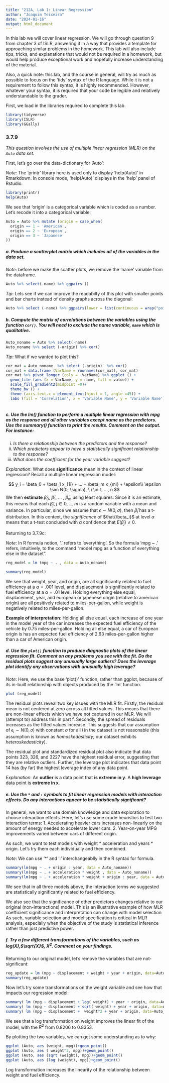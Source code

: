 ```yaml
---
title: "212A, Lab 1: Linear Regression"
author: "Joaquim Teixeira"
date: "2024-01-16"
output: html_document
---
```


In this lab we will cover linear regression. We will go through question 9 from chapter 3 of ISLR, answering it in a way that provides a template for approaching similar problems in the homework. This lab will also include tips, tricks, and explanations that would not be required in a homework, but would help produce exceptional work and hopefully increase understanding of the material.

Also, a quick note:  this lab, and the course in general, will try as much as possible to focus on the 'tidy' syntax of the R language. While it is not a requirement to follow this syntax, it is highly recommended. However, whatever your syntax, it is required that your code be legible and relatively understandable to the grader. 

First, we load in the libraries required to complete this lab.
```r
library(tidyverse)
library(ISLR)
library(GGally)
```

### 3.7.9 
*This question involves the use of multiple linear regression (MLR) on the `Auto`
data set.*

First, let's go over the data-dictionary for 'Auto':

*Note*: The 'printr' library here is used only to display 'help(Auto)' in Rmarkdown. In console mode, 'help(Auto)' displays in the 'help' panel of Rstudio.
```r
library(printr)
help(Auto)
```

We see that 'origin' is a categorical variable which is coded as a number. Let's recode it into a categorical variable:

```r
Auto = Auto %>% mutate (origin = case_when(
  origin == 1 ~ 'American',
  origin == 2 ~ 'European',
  origin == 3 ~ 'Japanese'
))
```

##### a. *Produce a scatterplot matrix which includes all of the variables in the data set.*
    
*Note*: before we make the scatter plots, we remove the 'name' variable from the dataframe. 

```r
Auto %>% select(-name) %>% ggpairs ()
```

*Tip*: Lets see if we can improve the readabilty of this plot with smaller points and bar charts instead of density graphs across the diagonal:

```r
Auto %>% select (-name) %>% ggpairs(lower = list(continuous = wrap("points", alpha = 0.3,    size=0.2)), diag=list(continuous='barDiag'))
```

##### b.    *Compute the matrix of correlations between the variables using the function `cor()`. You will need to exclude the name variable, `name` which is qualitative.*
      
```r
Auto_noname = Auto %>% select(-name) 
Auto_noname %>% select (-origin) %>% cor()
```

*Tip*: What if we wanted to plot this?

```r
cor_mat = Auto_noname  %>% select (-origin)  %>% cor() 
cor_mat = data.frame (VarName = rownames(cor_mat), cor_mat)
cor_mat %>% pivot_longer (cols = -VarName) %>% ggplot () +
  geom_tile (aes (x = VarName, y = name, fill = value)) +
  scale_fill_gradient2(midpoint =0)+
  theme_bw () +
  theme (axis.text.x = element_text(hjust = 1, angle =45)) +
  labs (fill = 'Correlation', x = 'Variable Name', y = 'Variable Name')  
  
```

##### c. *Use the lm() function to perform a multiple linear regression with mpg as the response and all other variables except name as the predictors. Use the summary() function to print the results. Comment on the output. For instance:*
  i. *Is there a relationship between the predictors and the response?*
  ii. *Which predictors appear to have a statistically significant relationship to the response?*
  iii. *What does the coefficient for the year variable suggest?*
  

*Explanation*: What does **significance** mean in the context of linear regression? Recall a  multiple linear regression model:

$$
y_i = \beta_0 + \beta_1 x_{1i} + ... + \beta_m x_{mi} + \epsilon\\
\epsilon \sim N(0, \sigma), \ i \in 1, ..., n
$$
We then **estimate** $\hat{\beta}_0$, $\hat{\beta}_1$, ... , $\hat{\beta}_m$ using least squares. Since it is an estimate, this means that each $\hat{\beta}_j$, $j \in 0, ..., m$ is a random variable with a mean and variance. In particular, since we assume that $\epsilon \sim N(0, \sigma)$, then $\hat{\beta}_i$ has a t-distribution. In this context, the *significance* of $\hat{\beta_i}$ at level $\alpha$ means that a t-test concluded with $\alpha$ confidence that $E(\hat{\beta}_j)\neq 0$.

Returning to 3.7.9c:

*Note*: In R formula notion, '.' refers to 'everything'. So the formula 'mpg ~ .' refers, intuitively, to the command "model mpg as a function of everything else in the dataset". 

```r
reg_model = lm (mpg ~ . , data = Auto_noname)

summary(reg_model)
```

We see that weight, year, and origin, are all significantly related to fuel efficiency at a $\alpha=.001$ level, and displacement is significantly related to fuel efficiency at a $\alpha = .01$ level. Holding everything else equal, displacement, year, and european or japenese origin (relative to american origin) are all positively related to miles-per-gallon, while weight is negatively related to miles-per-gallon.

**Example of interpretation**: Holding all else equal, each increase of one year in the model year of the car increases the expected fuel efficiency of the vehicle by 0.75 miles-per-gallon. Holding all else equal, a car of European origin is has an expected fuel efficiency of 2.63 miles-per-gallon higher than a car of American origin. 

##### d. *Use the `plot()` function to produce diagnostic plots of the linear regression fit. Comment on any problems you see with the fit. Do the residual plots suggest any unusually large outliers? Does the leverage plot identify any observations with unusually high leverage?*

*Note*: Here, we use the base 'plot()' function, rather than ggplot, because of its in-built relationship with objects produced by the 'lm' function.

```r
plot (reg_model)
```

The residual plots reveal two key issues with the MLR fit. Firstly, the residual mean is not centered at zero across all fitted values. This means that there are non-linear effects which we have not captured in our MLR. We will (attempt to) address this in part f. Secondly, the spread of residuals increases as the fitted values increase. This suggests that our assumption of $\epsilon_i \sim N(0,\sigma)$ with constant $\sigma$ for all $i$ in the dataset is not reasonable (this assumption is known as *homoskedasticity*; our dataset exhibits *heteroskedasticity*). 

The residual plot and standardized residual plot also indicate that data points 323, 326, and 3227 have the highest residual error, suggesting that they are relative outliers. Further, the leverage plot indicates that data point 14 has (by far) the highest leverage index of any data point. 

*Explanation*: An **outlier** is a data point that **is extreme in y**. A **high leverage** data point is **extreme in x**.

##### e. *Use the `*` and `:` symbols to fit linear regression models with interaction effects. Do any interactions appear to be statistically significant?*

In general, we want to use domain knowledge and data exploration to choose interaction effects. Here, let's use some crude heuristics to test two interaction terms: 
1. Accelerating heavier cars increases non-linearly on the amount of energy needed to accelerate lower cars.
2. Year-on-year MPG improvements varied between cars of different origin. 

As such, we want to test models with weight * acceleration and years * origin. Let's try them each individually and then combined.

*Note*: We can use '*' and ':' interchangeablly in the R syntax for formula.
```r
summary(lm(mpg ~ . + origin : year, data = Auto_noname))
summary(lm(mpg ~ . + acceleration * weight , data = Auto_noname))
summary(lm(mpg ~ . + acceleration * weight + origin : year, data = Auto_noname))
```

We see that in all three models above, the interaction terms we suggested are statistically significantly related to fuel efficiency. 

We also see that the significance of other predictors changes relative to our original (non-interactions) model. This is an illustrative example of how MLR coefficient significance and interpretation can change with model selection As such, variable selection and model specification is critical in MLR analysis, especially when the objective of the study is statistical inference rather than just predictive power.


##### f. *Try a few different transformations of the variables, such as $log(X)$,$\sqrt{X}$, $X^2$. Comment on your findings.*

Returning to our original model, let's remove the variables that are not-significant:
```r
reg_update = lm (mpg ~ displacement + weight + year + origin, data=Auto_noname)
summary(reg_update)
```

Now let's try some transformations on the weight variable and see how that impacts our regression model:

```r
summary( lm (mpg ~ displacement + log( weight) + year + origin, data=Auto_noname))
summary( lm (mpg ~ displacement + sqrt( weight) + year + origin, data=Auto_noname))
summary( lm (mpg ~ displacement +  weight^2 + year + origin, data=Auto_noname))

```

We see that a log transformation on weight improves the linear fit of the model, with the $R^2$ from 0.8206 to 0.8353.

By plotting the two variables, we can get some understanding as to why:

```r
ggplot (Auto, aes (weight, mpg))+geom_point()
ggplot (Auto, aes ( weight^2, mpg))+geom_point()
ggplot (Auto, aes (sqrt (weight), mpg))+geom_point()
ggplot (Auto, aes (log (weight), mpg))+geom_point()
```

Log transformation increases the linearity of the relationship between weight and fuel efficiency. 

